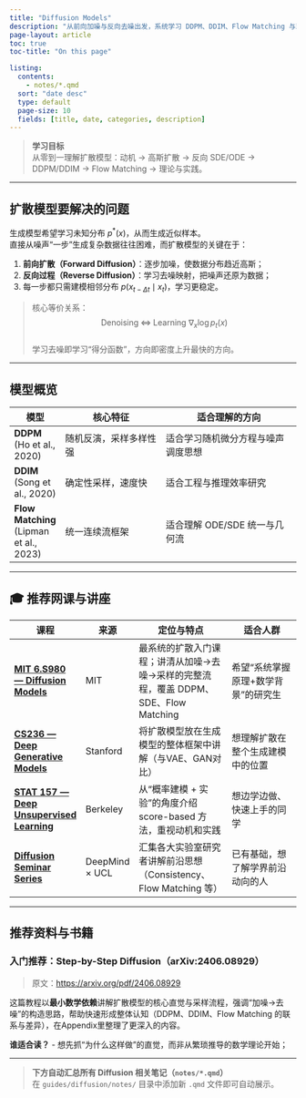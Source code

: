 ```yaml
---
title: "Diffusion Models"
description: "从前向加噪与反向去噪出发，系统学习 DDPM、DDIM、Flow Matching 与理论基础。"
page-layout: article
toc: true
toc-title: "On this page"

listing:
  contents:
    - notes/*.qmd
  sort: "date desc"
  type: default
  page-size: 10
  fields: [title, date, categories, description]
---
```


> **学习目标**  
> 从零到一理解扩散模型：动机 → 高斯扩散 → 反向 SDE/ODE → DDPM/DDIM → Flow Matching → 理论与实践。

---

##  扩散模型要解决的问题

生成模型希望学习未知分布 $p^*(x)$，从而生成近似样本。  
直接从噪声“一步”生成复杂数据往往困难，而扩散模型的关键在于：

1. **前向扩散（Forward Diffusion）**：逐步加噪，使数据分布趋近高斯；
2. **反向过程（Reverse Diffusion）**：学习去噪映射，把噪声还原为数据；
3. 每一步都只需建模相邻分布 $p(x_{t-\Delta t}\mid x_t)$，学习更稳定。

> 核心等价关系：  
> $$\text{Denoising} \;\Leftrightarrow\; \text{Learning } \nabla_x \log p_t(x)$$  
> 学习去噪即学习“得分函数”，方向即密度上升最快的方向。

---

##  模型概览

| 模型 | 核心特征 | 适合理解的方向 |
|------|------------|----------------|
| **DDPM** (Ho et al., 2020) | 随机反演，采样多样性强 | 适合学习随机微分方程与噪声调度思想 |
| **DDIM** (Song et al., 2020) | 确定性采样，速度快 | 适合工程与推理效率研究 |
| **Flow Matching** (Lipman et al., 2023) | 统一连续流框架 | 适合理解 ODE/SDE 统一与几何流 |

---

## 🎓 推荐网课与讲座

| 课程 | 来源 | 定位与特点 | 适合人群 |
|------|------|-------------|------------|
| [**MIT 6.S980 — Diffusion Models**](https://mit-diffusion.github.io) | MIT | 最系统的扩散入门课程；讲清从加噪→去噪→采样的完整流程，覆盖 DDPM、SDE、Flow Matching | 希望“系统掌握原理+数学背景”的研究生 |
| [**CS236 — Deep Generative Models**](https://deepgenerativemodels.github.io) | Stanford | 将扩散模型放在生成模型的整体框架中讲解（与VAE、GAN对比） | 想理解扩散在整个生成建模中的位置 |
| [**STAT 157 — Deep Unsupervised Learning**](https://sites.google.com/view/berkeley-stat-157) | Berkeley | 从“概率建模 + 实验”的角度介绍 score-based 方法，重视动机和实践 | 想边学边做、快速上手的同学 |
| [**Diffusion Seminar Series**](https://www.youtube.com/playlist?list=PLqYmG7hTraZCkftCvihsG2zQ_N9l3QOjo) | DeepMind × UCL | 汇集各大实验室研究者讲解前沿思想（Consistency、Flow Matching 等） | 已有基础，想了解学界前沿动向的人 |

---

##  推荐资料与书籍
### 入门推荐：Step-by-Step Diffusion（arXiv:2406.08929）
 
> 原文：<https://arxiv.org/pdf/2406.08929>

这篇教程以**最小数学依赖**讲解扩散模型的核心直觉与采样流程，强调“加噪→去噪”的构造思路，帮助快速形成整体认知（DDPM、DDIM、Flow Matching 的联系与差异），在Appendix里整理了更深入的内容。

**谁适合读？**
- 想先抓“为什么这样做”的直觉，而非从繁琐推导的数学理论开始；

---

>  **下方自动汇总所有 Diffusion 相关笔记（`notes/*.qmd`）**  
> 在 `guides/diffusion/notes/` 目录中添加新 `.qmd` 文件即可自动展示。
